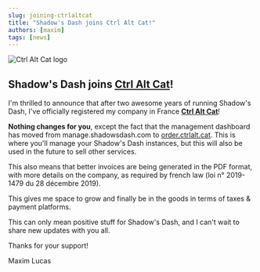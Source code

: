 ```yaml
---
slug: joining-ctrlaltcat
title: "Shadow's Dash joins Ctrl Alt Cat!"
authors: [maxim]
tags: [news]
---
```


![Ctrl Alt Cat logo](https://ctrlalt.cat/logo/text-logo-primary.png)

## Shadow's Dash joins [Ctrl Alt Cat](https://ctrlalt.cat)!

I'm thrilled to announce that after two awesome years of running Shadow's Dash, I've officially registered my company in France **[Ctrl Alt Cat](https://ctrlalt.cat)**!

**Nothing changes for you**, except the fact that the management dashboard has moved from manage.shadowsdash.com to [order.ctrlalt.cat](https://order.ctrlalt.cat). This is where you'll manage your Shadow's Dash instances, but this will also be used in the future to sell other services.

This also means that better invoices are being generated in the PDF format, with more details on the company, as required by french law (loi n° 2019-1479 du 28 décembre 2019).

This gives me space to grow and finally be in the goods in terms of taxes & payment platforms.

This can only mean positive stuff for Shadow's Dash, and I can't wait to share new updates with you all.

Thanks for your support!

Maxim Lucas